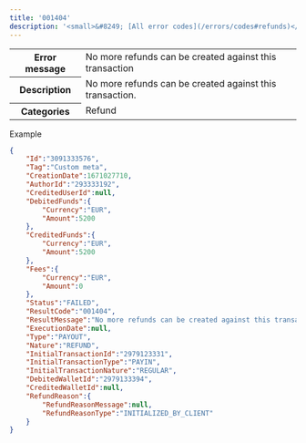 ---
title: '001404'  
description: '<small>&#8249; [All error codes](/errors/codes#refunds)</small>'
---
  
<table>
    <tbody>
        <tr>
            <th class="header"><strong>Error message</strong></th>
            <td class="table-content">No more refunds can be created against this transaction</td>
        </tr>
        <tr>
            <th class="header"><strong>Description</strong></th>
            <td class="table-content">No more refunds can be created against this transaction.</td>
        </tr>
        <tr>
            <th class="header"><strong>Categories</strong></th>
            <td class="table-content">  
<div class="label">Refund</div>
</td>
        </tr>
    </tbody>
</table>  

Example  
```json API Response
{
    "Id":"3091333576",
    "Tag":"Custom meta",
    "CreationDate":1671027710,
    "AuthorId":"293333192",
    "CreditedUserId":null,
    "DebitedFunds":{
        "Currency":"EUR",
        "Amount":5200
    },
    "CreditedFunds":{
        "Currency":"EUR",
        "Amount":5200
    },
    "Fees":{
        "Currency":"EUR",
        "Amount":0
    },
    "Status":"FAILED",
    "ResultCode":"001404",
    "ResultMessage":"No more refunds can be created against this transaction",
    "ExecutionDate":null,
    "Type":"PAYOUT",
    "Nature":"REFUND",
    "InitialTransactionId":"2979123331",
    "InitialTransactionType":"PAYIN",
    "InitialTransactionNature":"REGULAR",
    "DebitedWalletId":"2979133394",
    "CreditedWalletId":null,
    "RefundReason":{
        "RefundReasonMessage":null,
        "RefundReasonType":"INITIALIZED_BY_CLIENT"
    }
}
```